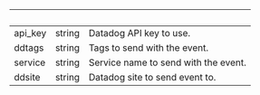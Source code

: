 | &nbsp; | &nbsp; | &nbsp; |
|---|---|---|
| api_key | string | Datadog API key to use. |
| ddtags | string | Tags to send with the event. |
| service | string | Service name to send with the event. |
| ddsite | string | Datadog site to send event to. |